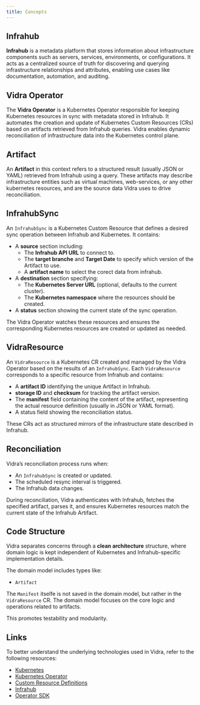 ```yaml
---
title: Concepts
---
```


## Infrahub

**Infrahub** is a metadata platform that stores information about infrastructure components such as servers, services, environments, or configurations. It acts as a centralized source of truth for discovering and querying infrastructure relationships and attributes, enabling use cases like documentation, automation, and auditing.

## Vidra Operator

The **Vidra Operator** is a Kubernetes Operator responsible for keeping Kubernetes resources in sync with metadata stored in Infrahub. It automates the creation and update of Kubernetes Custom Resources (CRs) based on artifacts retrieved from Infrahub queries. Vidra enables dynamic reconciliation of infrastructure data into the Kubernetes control plane.

## Artifact

An **Artifact** in this context refers to a structured result (usually JSON or YAML) retrieved from Infrahub using a query. These artifacts may describe infrastructure entities such as virtual machines, web-services, or any other kubernetes resources, and are the source data Vidra uses to drive reconciliation.

## InfrahubSync

An `InfrahubSync` is a Kubernetes Custom Resource that defines a desired sync operation between Infrahub and Kubernetes. It contains:

- A **source** section including:
    - The **Infrahub API URL** to connect to.
    - The **target branche** and **Target Date** to specify which version of the Artifact to use.
    - A **artifact name** to select the corect data from infrahub.
- A **destination** section specifying:
    - The **Kubernetes Server URL** (optional, defaults to the current cluster).
    - The **Kubernetes namespace** where the resources should be created.
- A **status** section showing the current state of the sync operation.

The Vidra Operator watches these resources and ensures the corresponding Kubernetes resources are created or updated as needed.

## VidraResource

An `VidraResource` is a Kubernetes CR created and managed by the Vidra Operator based on the results of an `InfrahubSync`. Each `VidraResource` corresponds to a specific resource from Infrahub and contains:

- A **artifact ID** identifying the unique Artifact in Infrahub.
- **storage ID** and **checksum** for tracking the artifact version.
- The **manifest** field containing the content of the artifact, representing the actual resource definition (usually in JSON or YAML format).
- A status field showing the reconciliation status.

These CRs act as structured mirrors of the infrastructure state described in Infrahub.

## Reconciliation

Vidra’s reconciliation process runs when:

- An `InfrahubSync` is created or updated.
- The scheduled resync interval is triggered.
- The Infrahub data changes.

During reconciliation, Vidra authenticates with Infrahub, fetches the specified artifact, parses it, and ensures Kubernetes resources match the current state of the Infrahub Artifact.

## Code Structure

Vidra separates concerns through a **clean architecture** structure, where domain logic is kept independent of Kubernetes and Infrahub-specific implementation details. 

The domain model includes types like:

- `Artifact`

The `Manifest` itselfe is not saved in the domain model, but rather in the `VidraResource` CR. The domain model focuses on the core logic and operations related to artifacts. 

This promotes testability and modularity.

## Links

To better understand the underlying technologies used in Vidra, refer to the following resources:

- [Kubernetes](https://kubernetes.io/docs/concepts/overview/what-is-kubernetes/)
- [Kubernetes Operator](https://kubernetes.io/docs/concepts/extend-kubernetes/operator/)
- [Custom Resource Definitions](https://kubernetes.io/docs/concepts/extend-kubernetes/api-extension/custom-resources/)
- [Infrahub](https://docs.infrahub.dev/)  
- [Operator SDK](https://sdk.operatorframework.io/docs/)
